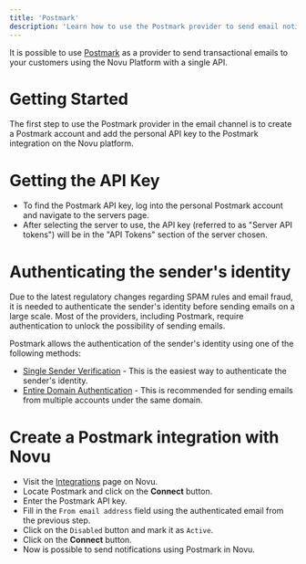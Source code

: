 ```yaml
---
title: 'Postmark'
description: 'Learn how to use the Postmark provider to send email notifications using Novu'
---
```


It is possible to use [Postmark](https://postmarkapp.com/) as a provider to send transactional emails to your customers using the Novu Platform with a single API.

# Getting Started

The first step to use the Postmark provider in the email channel is to create a Postmark account and add the personal API key to the Postmark integration on the Novu platform.

# Getting the API Key

- To find the Postmark API key, log into the personal Postmark account and navigate to the servers page.
- After selecting the server to use, the API key (referred to as "Server API tokens") will be in the "API Tokens" section of the server chosen.

# Authenticating the sender's identity

Due to the latest regulatory changes regarding SPAM rules and email fraud, it is needed to authenticate the sender's identity before sending emails on a large scale. Most of the providers, including Postmark, require authentication to unlock the possibility of sending emails.

Postmark allows the authentication of the sender's identity using one of the following methods:

- [Single Sender Verification](https://account.postmarkapp.com/signatures/new) - This is the easiest way to authenticate the sender's identity.
- [Entire Domain Authentication](https://postmarkapp.com/support/article/1046-how-do-i-verify-a-domain#:~:text=be%20verified%20automatically.-,Navigate%20to%20Sender%20Signatures.,to%20your%20DNS%2C%20choose%20Verify.) - This is recommended for sending emails from multiple accounts under the same domain.

# Create a Postmark integration with Novu

- Visit the [Integrations](https://web.novu.co/integrations) page on Novu.
- Locate Postmark and click on the **Connect** button.
- Enter the Postmark API key.
- Fill in the `From email address` field using the authenticated email from the previous step.
- Click on the `Disabled` button and mark it as `Active`.
- Click on the **Connect** button.
- Now is possible to send notifications using Postmark in Novu.